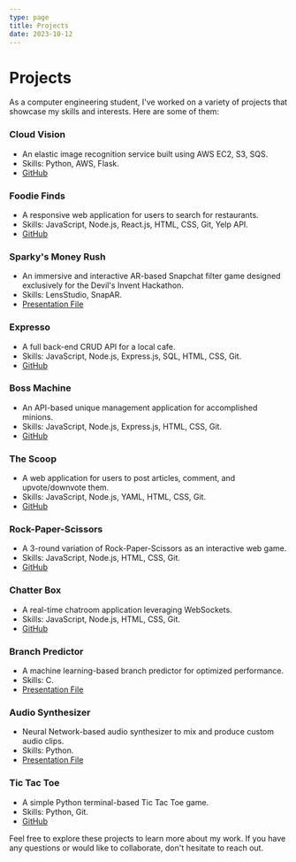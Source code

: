 ```yaml
---
type: page
title: Projects
date: 2023-10-12
---
```


# Projects

As a computer engineering student, I've worked on a variety of projects that showcase my skills and interests. Here are some of them:

### Cloud Vision
- An elastic image recognition service built using AWS EC2, S3, SQS.
- Skills: Python, AWS, Flask.
- [GitHub](your-github-link)

### Foodie Finds
- A responsive web application for users to search for restaurants.
- Skills: JavaScript, Node.js, React.js, HTML, CSS, Git, Yelp API.
- [GitHub](https://github.com/sreeharsha-rav/react-apps/tree/main/foodie_finds)

### Sparky's Money Rush
- An immersive and interactive AR-based Snapchat filter game designed exclusively for the Devil's Invent Hackathon.
- Skills: LensStudio, SnapAR.
- [Presentation File](https://drive.google.com/file/d/1PNd5a5Cod6yhtPHMyuim235B0oRBNcVP/view?usp=drive_link)

### Expresso
- A full back-end CRUD API for a local cafe.
- Skills: JavaScript, Node.js, Express.js, SQL, HTML, CSS, Git.
- [GitHub](https://github.com/sreeharsha-rav/javascript_projects/tree/main/expresso)

### Boss Machine
- An API-based unique management application for accomplished minions.
- Skills: JavaScript, Node.js, Express.js, HTML, CSS, Git.
- [GitHub](https://github.com/sreeharsha-rav/javascript_projects/tree/main/boss_machine)

### The Scoop
- A web application for users to post articles, comment, and upvote/downvote them.
- Skills: JavaScript, Node.js, YAML, HTML, CSS, Git.
- [GitHub](https://github.com/sreeharsha-rav/javascript_projects/tree/main/the_scoop)

### Rock-Paper-Scissors
- A 3-round variation of Rock-Paper-Scissors as an interactive web game.
- Skills: JavaScript, Node.js, HTML, CSS, Git.
- [GitHub](https://github.com/sreeharsha-rav/javascript_projects/tree/main/rps_x99)

### Chatter Box
- A real-time chatroom application leveraging WebSockets.
- Skills: JavaScript, Node.js, HTML, CSS, Git.
- [GitHub](https://github.com/sreeharsha-rav/chatter-box)

### Branch Predictor
- A machine learning-based branch predictor for optimized performance.
- Skills: C.
- [Presentation File](https://drive.google.com/file/d/16QSpOO0zC3UPM8t2_ZoT04LwgM6OYqEw/view?usp=drive_link)

### Audio Synthesizer
- Neural Network-based audio synthesizer to mix and produce custom audio clips.
- Skills: Python.
- [Presentation File](https://drive.google.com/file/d/1AgE_OfJ8G3XV_DNutRvzoiOpEvabR5SH/view?usp=drive_link)

### Tic Tac Toe
- A simple Python terminal-based Tic Tac Toe game.
- Skills: Python, Git.
- [GitHub](https://github.com/sreeharsha-rav/python_projects/tree/main/tic_tac_toe)

Feel free to explore these projects to learn more about my work. If you have any questions or would like to collaborate, don't hesitate to reach out.